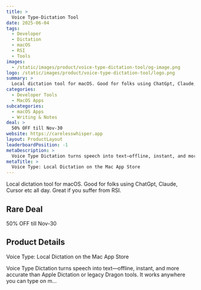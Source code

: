 ```yaml
---
title: >
  Voice Type-Dictation Tool
date: 2025-06-04
tags:
  - Developer
  - Dictation
  - macOS
  - RSI
  - Tools
images:
  - /static/images/product/voice-type-dictation-tool/og-image.png
logo: /static/images/product/voice-type-dictation-tool/logo.png
summary: >
  Local dictation tool for macOS. Good for folks using ChatGpt, Claude, Cursor etc all day. Great if you suffer from RSI.
categories:
  - Developer Tools
  - MacOS Apps
subcategories:
  - macOS Apps
  - Writing & Notes
deal: >
  50% OFF till Nov-30
website: https://carelesswhisper.app
layout: ProductLayout
leaderboardPosition: -1
metaDescription: >
  Voice Type Dictation turns speech into text—offline, instant, and more accurate than Apple Dictation or legacy Dragon tools. It works anywhere you can type on m…
metaTitle: >
  ‎Voice Type: Local Dictation on the Mac App Store
---
```

Local dictation tool for macOS. Good for folks using ChatGpt, Claude, Cursor etc all day. Great if you suffer from RSI.

## Rare Deal

50% OFF till Nov-30

## Product Details

‎Voice Type: Local Dictation on the Mac App Store

Voice Type Dictation turns speech into text—offline, instant, and more accurate than Apple Dictation or legacy Dragon tools. It works anywhere you can type on m…
